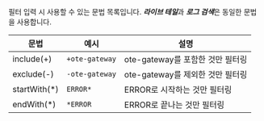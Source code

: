 필터 입력 시 사용할 수 있는 문법 목록입니다. ***라이브 테일***과 ***로그 검색***은 동일한 문법을 사용합니다.

|문법|예시|설명|
|----|----|----|
|include(+)|`+ote-gateway`|ote-gateway를 포함한 것만 필터링|
|exclude(-)|`-ote-gateway`|ote-gateway를 제외한 것만 필터링|
|startWith(*)|`ERROR*`|ERROR로 시작하는 것만 필터링|
|endWith(*)|`*ERROR`|ERROR로 끝나는 것만 필터링|